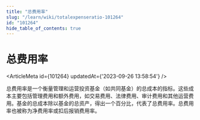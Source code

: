 ```yaml
---
title: "总费用率"
slug: "/learn/wiki/totalexpenseratio-101264"
id: "101264"
hide_table_of_contents: true
---
```



# 总费用率

<ArticleMeta id={101264} updatedAt={'2023-09-26 13:58:54'} />
<div className='border-solid border-b border-t-0 my-4 border-[var(--ifm-color-gray-300)]' />

总费用率是一个衡量管理和运营投资基金（如共同基金）的总成本的指标。这些成本主要包括管理费用和额外费用，如交易费用、法律费用、审计费用和其他运营费用。基金的总成本除以基金的总资产，得出一个百分比，代表了总费用率。总费用率也被称为净费用率或扣后报销费用率。

